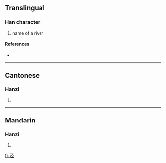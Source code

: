{{also|涇}}
==Translingual==

===Han character===
{{Han char|rn=85|rad=水|as=05|sn=8|four=|canj=水弓人一 (ENOM)}}

# name of a river

====References====
* {{Han ref|kx=0619.121|hdz=31599.030|uh=6CFE|ud=27902}}

----

==Cantonese==

===Hanzi===
{{yue-hanzi|jyut=|y=ging1|tra=涇}}

# {{defn|Cantonese}}

----

==Mandarin==

===Hanzi===
{{cmn-hanzi|tra=涇|pin=[[jīng]] ([[jing1]]), [[pán]] ([[pan2]])|wg=ching<sup>1</sup>, p'an<sup>2</sup>}}

# {{defn|Mandarin}}

[[fr:泾]]
